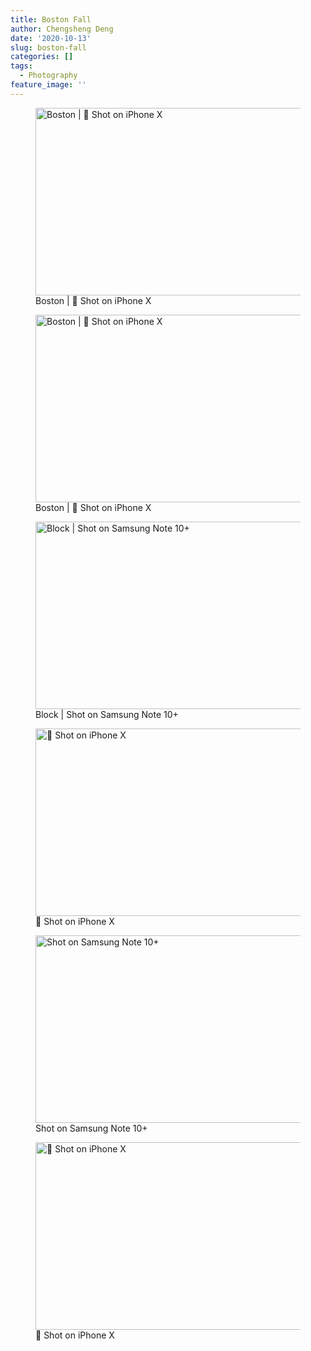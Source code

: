 ```yaml
---
title: Boston Fall
author: Chengsheng Deng
date: '2020-10-13'
slug: boston-fall
categories: []
tags:
  - Photography
feature_image: ''
---
```


![Boston |  Shot on iPhone X ](/post/2020-10-13-boston-fall_files/IMG_3420.jpg){width=600px height=300px} 

![Boston |  Shot on iPhone X ](/post/2020-10-13-boston-fall_files/IMG_3388.jpg){width=600px height=300px} 

![Block | Shot on Samsung Note 10+  ](/post/2020-10-13-boston-fall_files/20200927_172459.jpg){width=600px height=300px} 

![ Shot on iPhone X](/post/2020-10-13-boston-fall_files/IMG_3357.JPG){width=600px height=300px} 

![Shot on Samsung Note 10+ ](/post/2020-10-13-boston-fall_files/IMG_3087.JPG){width=600px height=300px}

![ Shot on iPhone X ](/post/2020-10-13-boston-fall_files/IMG_3370.jpeg){width=600px height=300px} 

